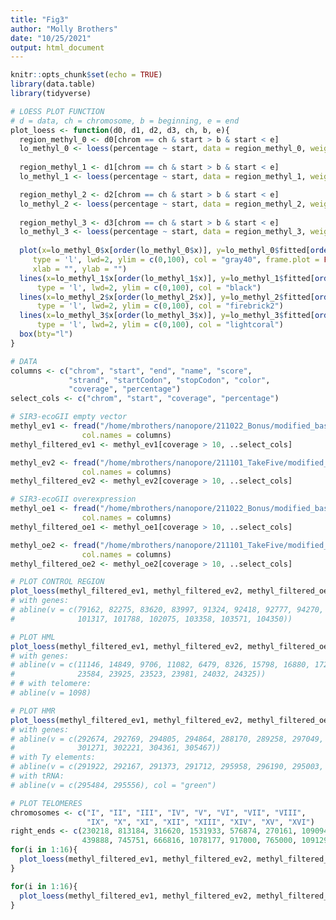 ```yaml
---
title: "Fig3"
author: "Molly Brothers"
date: "10/25/2021"
output: html_document
---
```


```r
knitr::opts_chunk$set(echo = TRUE)
library(data.table)
library(tidyverse)
```

```r
# LOESS PLOT FUNCTION
# d = data, ch = chromosome, b = beginning, e = end
plot_loess <- function(d0, d1, d2, d3, ch, b, e){
  region_methyl_0 <- d0[chrom == ch & start > b & start < e]
  lo_methyl_0 <- loess(percentage ~ start, data = region_methyl_0, weights = region_methyl_0$coverage, enp.target = 100)
  
  region_methyl_1 <- d1[chrom == ch & start > b & start < e]
  lo_methyl_1 <- loess(percentage ~ start, data = region_methyl_1, weights = region_methyl_1$coverage, enp.target = 100)

  region_methyl_2 <- d2[chrom == ch & start > b & start < e]
  lo_methyl_2 <- loess(percentage ~ start, data = region_methyl_2, weights = region_methyl_2$coverage, enp.target = 100) 
  
  region_methyl_3 <- d3[chrom == ch & start > b & start < e]
  lo_methyl_3 <- loess(percentage ~ start, data = region_methyl_3, weights = region_methyl_3$coverage, enp.target = 100)
  
  plot(x=lo_methyl_0$x[order(lo_methyl_0$x)], y=lo_methyl_0$fitted[order(lo_methyl_0$x)], 
     type = 'l', lwd=2, ylim = c(0,100), col = "gray40", frame.plot = FALSE,
     xlab = "", ylab = "")
  lines(x=lo_methyl_1$x[order(lo_methyl_1$x)], y=lo_methyl_1$fitted[order(lo_methyl_1$x)],
      type = 'l', lwd=2, ylim = c(0,100), col = "black")  
  lines(x=lo_methyl_2$x[order(lo_methyl_2$x)], y=lo_methyl_2$fitted[order(lo_methyl_2$x)],
      type = 'l', lwd=2, ylim = c(0,100), col = "firebrick2")
  lines(x=lo_methyl_3$x[order(lo_methyl_3$x)], y=lo_methyl_3$fitted[order(lo_methyl_3$x)],
      type = 'l', lwd=2, ylim = c(0,100), col = "lightcoral")  
  box(bty="l")
}

# DATA
columns <- c("chrom", "start", "end", "name", "score", 
             "strand", "startCodon", "stopCodon", "color", 
             "coverage", "percentage")
select_cols <- c("chrom", "start", "coverage", "percentage")

# SIR3-ecoGII empty vector
methyl_ev1 <- fread("/home/mbrothers/nanopore/211022_Bonus/modified_bases.aggregate03.6mA.bed",
                col.names = columns)
methyl_filtered_ev1 <- methyl_ev1[coverage > 10, ..select_cols]

methyl_ev2 <- fread("/home/mbrothers/nanopore/211101_TakeFive/modified_bases.aggregate05.6mA.bed",
                col.names = columns)
methyl_filtered_ev2 <- methyl_ev2[coverage > 10, ..select_cols]

# SIR3-ecoGII overexpression
methyl_oe1 <- fread("/home/mbrothers/nanopore/211022_Bonus/modified_bases.aggregate04.6mA.bed",
                col.names = columns)
methyl_filtered_oe1 <- methyl_oe1[coverage > 10, ..select_cols]

methyl_oe2 <- fread("/home/mbrothers/nanopore/211101_TakeFive/modified_bases.aggregate06.6mA.bed",
                col.names = columns)
methyl_filtered_oe2 <- methyl_oe2[coverage > 10, ..select_cols]

# PLOT CONTROL REGION
plot_loess(methyl_filtered_ev1, methyl_filtered_ev2, methyl_filtered_oe1, methyl_filtered_oe2, "III", 80e3, 105e3)
# with genes:
# abline(v = c(79162, 82275, 83620, 83997, 91324, 92418, 92777, 94270, 94621, 95763, 96281, 101191, 
#              101317, 101788, 102075, 103358, 103571, 104350))

# PLOT HML
plot_loess(methyl_filtered_ev1, methyl_filtered_ev2, methyl_filtered_oe1, methyl_filtered_oe2, "III", 0, 25e3)
# with genes:
# abline(v = c(11146, 14849, 9706, 11082, 6479, 8326, 15798, 16880, 17290, 18561, 18816, 22106, 22429, 23379,
#              23584, 23925, 23523, 23981, 24032, 24325))
# # with telomere:
# abline(v = 1098)

# PLOT HMR
plot_loess(methyl_filtered_ev1, methyl_filtered_ev2, methyl_filtered_oe1, methyl_filtered_oe2, "III", 280e3, 305e3)
# with genes:
# abline(v = c(292674, 292769, 294805, 294864, 288170, 289258, 297049, 298605, 286762, 287937, 280117, 286443,
#              301271, 302221, 304361, 305467))
# with Ty elements:
# abline(v = c(291922, 292167, 291373, 291712, 295958, 296190, 295003, 295330), col = "red")
# with tRNA:
# abline(v = c(295484, 295556), col = "green")

# PLOT TELOMERES
chromosomes <- c("I", "II", "III", "IV", "V", "VI", "VII", "VIII",
                 "IX", "X", "XI", "XII", "XIII", "XIV", "XV", "XVI")
right_ends <- c(230218, 813184, 316620, 1531933, 576874, 270161, 1090940, 562643,
                439888, 745751, 666816, 1078177, 917000, 765000, 1091291, 948010)
for(i in 1:16){
  plot_loess(methyl_filtered_ev1, methyl_filtered_ev2, methyl_filtered_oe1, methyl_filtered_oe2, chromosomes[i], 0, 15e3)
}

for(i in 1:16){
  plot_loess(methyl_filtered_ev1, methyl_filtered_ev2, methyl_filtered_oe1, methyl_filtered_oe2, chromosomes[i], right_ends[i]-15e3, right_ends[i])
}
```
